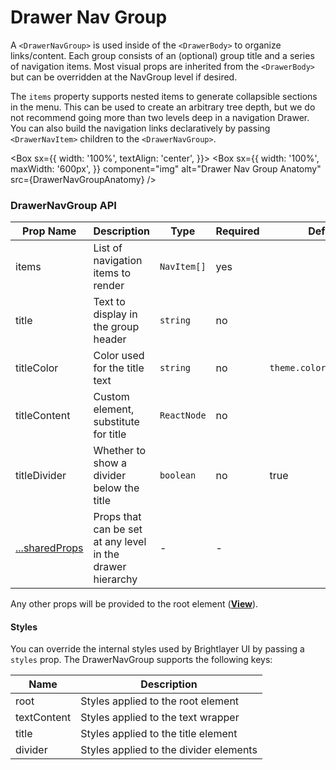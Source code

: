 
# Drawer Nav Group

A `<DrawerNavGroup>` is used inside of the `<DrawerBody>` to organize links/content. Each group consists of an (optional) group title and a series of navigation items. Most visual props are inherited from the `<DrawerBody>` but can be overridden at the NavGroup level if desired.

The `items` property supports nested items to generate collapsible sections in the menu. This can be used to create an arbitrary tree depth, but we do not recommend going more than two levels deep in a navigation Drawer. You can also build the navigation links declaratively by passing `<DrawerNavItem>` children to the `<DrawerNavGroup>`.

<Box
  sx={{
    width: '100%',
    textAlign: 'center',
  }}>
  <Box
    sx={{
      width: '100%',
      maxWidth: '600px',
    }}
    component="img"
    alt="Drawer Nav Group Anatomy"
    src={DrawerNavGroupAnatomy}
  />
</Box>

### DrawerNavGroup API

<Box>

| Prop Name                       | Description                                                | Type        | Required | Default                  |
| ------------------------------- | ---------------------------------------------------------- | ----------- | -------- | ------------------------ |
| items                           | List of navigation items to render                         | `NavItem[]` | yes      |                          |
| title                           | Text to display in the group header                        | `string`    | no       |                          |
| titleColor                      | Color used for the title text                              | `string`    | no       | `theme.colors.onSurface` |
| titleContent                    | Custom element, substitute for title                       | `ReactNode` | no       |                          |
| titleDivider                    | Whether to show a divider below the title                  | `boolean`   | no       | true                     |
| [...sharedProps](#shared-props) | Props that can be set at any level in the drawer hierarchy | -           | -        |                          |

</Box>

Any other props will be provided to the root element ([**View**](https://reactnative.dev/docs/view)).

#### Styles

You can override the internal styles used by Brightlayer UI by passing a `styles` prop. The DrawerNavGroup supports the following keys:

<Box>

| Name        | Description                            |
| ----------- | -------------------------------------- |
| root        | Styles applied to the root element     |
| textContent | Styles applied to the text wrapper     |
| title       | Styles applied to the title element    |
| divider     | Styles applied to the divider elements |

</Box>

<SharedProps />
